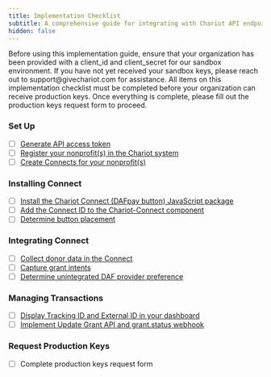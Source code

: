 ```yaml
---
title: Implementation Checklist
subtitle: A comprehensive guide for integrating with Chariot API endpoints
hidden: false
---
```


<Info> 
Before using this implementation guide, ensure that your organization has been provided with a client_id and client_secret for our sandbox environment. If you have not yet received your sandbox keys, please reach out to support@givechariot.com for assistance.
</Info>

<Tip> 
All items on this implementation checklist must be completed before your organization can receive production keys. Once everything is complete, please fill out the production keys request form to proceed.
</Tip>

### Set Up
* [ ]  [Generate API access token](https://docs.givechariot.com/integrating-da-fpay/set-up#generate-an-access-token-_)
* [ ]  [Register your nonprofit(s) in the Chariot system](https://docs.givechariot.com/integrating-da-fpay/set-up#create-nonprofit-hospital)
* [ ]  [Create Connects for your nonprofit(s)](https://docs.givechariot.com/integrating-da-fpay/set-up#create-connect-)

### Installing Connect
* [ ]  [Install the Chariot Connect (DAFpay button) JavaScript package](https://docs.givechariot.com/guides/dafpay/integrating-da-fpay/front-end#installation)
* [ ]  [Add the Connect ID to the Chariot-Connect component](https://docs.givechariot.com/guides/dafpay/integrating-da-fpay/front-end#add-chariot-connect)
* [ ]  [Determine button placement](https://docs.givechariot.com/guides/dafpay/integrating-da-fpay/front-end-rendering#button-placement)

### Integrating Connect
* [ ]  [Collect donor data in the Connect](https://docs.givechariot.com/guides/dafpay/integrating-da-fpay/back-end#collecting-donor-data)
* [ ]  [Capture grant intents](https://docs.givechariot.com/guides/dafpay/integrating-da-fpay/back-end#capturing-grant-intents)
* [ ]  [Determine unintegrated DAF provider preference](https://docs.givechariot.com/guides/dafpay/integrating-da-fpay/back-end#unintegrated-daf-providers)

### Managing Transactions
* [ ]  [Display Tracking ID and External ID in your dashboard](http://localhost:3000/guides/dafpay/integrating-da-fpay/transactions#reconciliation--grant-identifiers)
* [ ]  [Implement Update Grant API and grant.status webhook](http://localhost:3000/guides/dafpay/integrating-da-fpay/transactions#grant-statuses)

### Request Production Keys
* [ ]  Complete production keys request form 